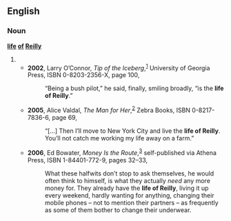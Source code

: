 {{rfv}}
==English==

===Noun===
'''[[life]] [[of]] [[Reilly]]'''

# {{alternative spelling of|life of Riley}}
#* '''2002''', Larry O’Connor, ''Tip of the Iceberg'',<sup>[http://books.google.com/books?id=w9Vd-aNrIr4C]</sup> University of Georgia Press, ISBN 0-8203-2356-X, page 100,
#*: “Being a bush pilot,” he said, finally, smiling broadly, “is the '''life of Reilly'''.”
#* '''2005''', Alice Valdal, ''The Man for Her'',<sup>[http://books.google.com/books?id=dnF7Zk3BUVUC]</sup> Zebra Books, ISBN 0-8217-7836-6, page 69,
#*: “[…] Then I’ll move to New York City and live the '''life of Reilly'''. You’ll not catch me working my life away on a farm.” <!-- quotation marks in original -->
#* '''2006''', Ed Bowater, ''Money Is the Route'',<sup>[http://books.google.com/books?id=KR96nWAEFHEC]</sup> self-published via Athena Press, ISBN 1-84401-772-9, pages 32–33,
#*: What these halfwits don’t stop to ask themselves, he would often think to himself, is what they actually ''need'' any more money for. They already have the '''life of Reilly''', living it up every weekend, hardly wanting for anything, changing their mobile phones – not to mention their partners – as frequently as some of them bother to change their underwear.
